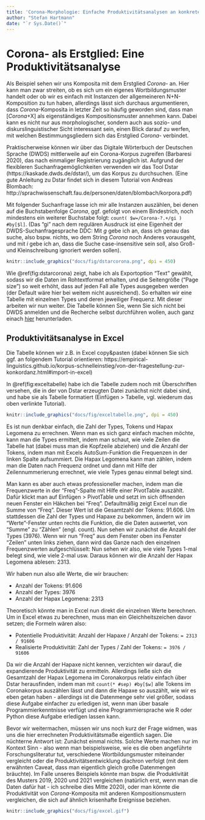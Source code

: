 ```yaml
---
title: 'Corona-Morphologie: Einfache Produktivitätsanalysen an konkreten Beispielen'
author: "Stefan Hartmann"
date: "`r Sys.Date()`"
---
```


# Corona- als Erstglied: Eine Produktivitätsanalyse

Als Beispiel sehen wir uns Komposita mit dem Erstglied *Corona-* an. Hier kann man zwar streiten, ob es sich um ein eigenes Wortbildungsmuster handelt oder ob wir es einfach mit Instanzen der allgemeineren N+N-Komposition zu tun haben, allerdings lässt sich durchaus argumentieren, dass *Corona*-Komposita in letzter Zeit so häufig geworden sind, dass man [*Corona*+X] als eigenständiges Kompositionsmuster annehmen kann. Dabei kann es nicht nur aus morphologischer, sondern auch aus sozio- und diskurslinguistischer Sicht interessant sein, einen Blick darauf zu werfen, mit welchen Bestimmungsgliedern sich das Erstglied *Corona-* verbindet.

Praktischerweise können wir über das Digitale Wörterbuch der Deutschen Sprache (DWDS) mittlerweile auf ein Corona-Korpus zugreifen (Barbaresi 2020), das nach einmaliger Registrierung zugänglich ist. Aufgrund der flexibleren Suchanfragemöglichkeiten verwenden wir das Tool Dstar (https://kaskade.dwds.de/dstar/), um das Korpus zu durchsuchen. (Eine gute Anleitung zu Dstar findet sich in diesem Tutorial von Andreas Blombach: http://sprachwissenschaft.fau.de/personen/daten/blombach/korpora.pdf)

Mit folgender Suchanfrage lasse ich mir alle Instanzen auszählen, bei denen auf die Buchstabenfolge *Corona*, ggf. gefolgt von einem Bindestrich, noch mindestens ein weiterer Buchstabe folgt: `count( $w=/Corona-?.+/gi ) #by[$l]`. (Das "gi" nach dem regulären Ausdruck ist eine Eigenheit der DWDS-Suchanfragesprache DDC: Mit *g* gebe ich an, dass ich genau das suche, also bspw. nichts, wo dem String *Corona* noch Anderes vorausgeht, und mit *i* gebe ich an, dass die Suche case-insensitive sein soll, also Groß- und Kleinschreibung ignoriert werden sollen).

```r
knitr::include_graphics("docs/fig/dstarcorona.png", dpi = 450)
```

Wie \@ref(fig:dstarcorona) zeigt, habe ich als Exportoption "Text" gewählt, sodass wir die Daten im Rohtextformat erhalten, und die Seitengröße ("Page size") so weit erhöht, dass auf jeden Fall alle Types ausgegeben werden (der Default wäre hier bei weitem nicht ausreichend). So erhalten wir eine Tabelle mit einzelnen Types und deren jeweiliger Frequenz. Mit dieser arbeiten wir nun weiter. Die Tabelle können Sie, wenn Sie sich nicht bei DWDS anmelden und die Recherche selbst durchführen wollen, auch ganz einach [hier](https://raw.githubusercontent.com/empirical-linguistics/corona-morphologie/master/Coronakomposita.txt) herunterladen.


## Produktivitätsanalyse in Excel {-}

Die Tabelle können wir z.B. in Excel copy&pasten (dabei können Sie sich ggf. an folgendem Tutorial orientieren: https://empirical-linguistics.github.io/korpus-schnelleinstieg/von-der-fragestellung-zur-konkordanz.html#import-in-excel)

In \@ref(fig:exceltabelle) habe ich die Tabelle zudem noch mit Überschriften versehen, die in der von Dstar erzeugten Datei zunächst nicht dabei sind, und habe sie als Tabelle formatiert (Einfügen > Tabelle, vgl. wiederum das oben verlinkte Tutorial).

```r
knitr::include_graphics("docs/fig/exceltabelle.png", dpi = 450)
```

Es ist nun denkbar einfach, die Zahl der Types, Tokens und Hapax Legomena zu errechnen. Wenn man es sich ganz einfach machen möchte, kann man die Types ermittelt, indem man schaut, wie viele Zeilen die Tabelle hat (dabei muss man die Kopfzeile abziehen) und die Anzahl der Tokens, indem man mit Excels AutoSum-Funktion die Frequenzen in der linken Spalte aufsummiert. Die Hapax Legomena kann man zählen, indem man die Daten nach Frequenz ordnet und dann mit Hilfe der Zeilennummerierung errechnet, wie viele Types genau einmal belegt sind.

Man kann es aber auch etwas professioneller machen, indem man die Frequenzwerte in der "Freq"-Spalte mit Hilfe einer PivotTable auszählt. Dafür klickt man auf Einfügen > PivotTable und setzt im sich öffnenden neuen Fenster ein Häkchen bei "Freq". Defaultmäßig zeigt Excel nun die Summe von "Freq". Dieser Wert ist die Gesamtzahl der Tokens: 91.606. Um stattdessen die Zahl der Types und Hapaxe zu bekommen, ändern wir im "Werte"-Fenster unten rechts die Funktion, die die Daten auswertet, von "Summe" zu "Zählen" (engl. count). Nun sehen wir zunächst die Anzahl der Types (3976). Wenn wir nun "Freq" aus dem Fenster oben ins Fenster "Zeilen" unten links ziehen, dann wird das Ganze nach den einzelnen Frequenzwerten aufgeschlüsselt: Nun sehen wir also, wie viele Types 1-mal belegt sind, wie viele 2-mal usw. Daraus können wir die Anzahl der Hapax Legomena ablesen: 2313.

Wir haben nun also alle Werte, die wir brauchen:

- Anzahl der Tokens: 91.606
- Anzahl der Types: 3976
- Anzahl der Hapax Legomena: 2313

Theoretisch könnte man in Excel nun direkt die einzelnen Werte berechnen. Um in Excel etwas zu berechnen, muss man ein Gleichheitszeichen davor setzen; die Formeln wären also:

- Potentielle Produktivität: Anzahl der Hapaxe / Anzahl der Tokens: `= 2313 / 91606`
- Realisierte Produktivität: Zahl der Types / Zahl der Tokens: `= 3976 / 91606`

Da wir die Anzahl der Hapaxe nicht kennen, verzichten wir darauf, die expandierende Produktivität zu ermitteln. Allerdings ließe sich die Gesamtzahl der Hapax Legomena im Coronakorpus relativ einfach über Dstar herausfinden, indem man mit `count(* #sep) #by[$w]` alle Tokens im Coronakorpus auszählen lässt und dann die Hapaxe so auszählt, wie wir es eben getan haben - allerdings ist die Datenmenge sehr viel größer, sodass diese Aufgabe einfacher zu erledigen ist, wenn man über basale Programmierkenntnisse verfügt und eine Programmiersprache wie R oder Python diese Aufgabe erledigen lassen kann.

Bevor wir weitermachen, müssen wir uns noch kurz der Frage widmen, was uns die hier errechneten Produktivitätsmaße eigentlich sagen. Die nüchterne Antwort ist: Zunächst einmal nichts. Solche Werte machen nur im Kontext Sinn - also wenn man beispielsweise, wie es die oben angeführte Forschungsliteratur tut, verschiedene Wortbildungsmuster miteinander vergleicht oder die Produktivitätsentwicklung diachron verfolgt (mit dem erwähnten Caveat, dass man eigentlich gleich große Datenmengen bräuchte). Im Falle unseres Beispiels könnte man bspw. die Produktivität des Musters 2019, 2020 und 2021 vergleichen (natürlich erst, wenn man die Daten dafür hat - ich schreibe dies Mitte 2020), oder man könnte die Produktivität von *Corona*-Komposita mit anderen Kompositionsmustern vergleichen, die sich auf ähnlich krisenhafte Ereignisse beziehen.


```r

knitr::include_graphics("docs/fig/excel.gif")

```

